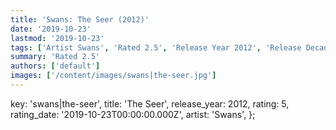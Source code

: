 ```yaml
---
title: 'Swans: The Seer (2012)'
date: '2019-10-23'
lastmod: '2019-10-23'
tags: ['Artist Swans', 'Rated 2.5', 'Release Year 2012', 'Release Decade 2010']
summary: 'Rated 2.5'
authors: ['default']
images: ['/content/images/swans|the-seer.jpg']
---
```


  key: 'swans|the-seer',
  title: 'The Seer',
  release_year: 2012,
  rating: 5,
  rating_date: '2019-10-23T00:00:00.000Z',
  artist: 'Swans',
};

<MusicRating data={data} />
